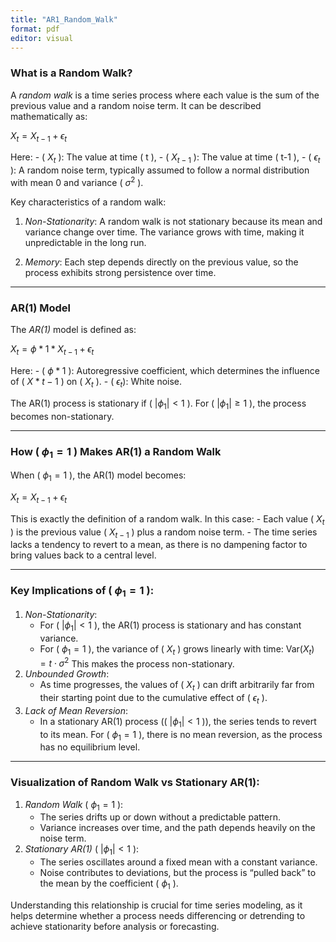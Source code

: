 ```yaml
---
title: "AR1_Random_Walk"
format: pdf
editor: visual
---
```


### What is a Random Walk?

A *random walk* is a time series process where each value is the sum of the previous value and a random noise term. It can be described mathematically as:

$X_{t} = X_{t-1} + \epsilon_t$

Here: - ( $X_t$ ): The value at time ( t ), - ( $X_{t-1}$ ): The value at time ( t-1 ), - ( $\epsilon_t$ ): A random noise term, typically assumed to follow a normal distribution with mean 0 and variance ( $\sigma^2$ ).

Key characteristics of a random walk:

1.  *Non-Stationarity*: A random walk is not stationary because its mean and variance change over time. The variance grows with time, making it unpredictable in the long run.

2.  *Memory*: Each step depends directly on the previous value, so the process exhibits strong persistence over time.

------------------------------------------------------------------------

### AR(1) Model

The *AR(1)* model is defined as:

$X_t = \phi*1*X_{t-1} + \epsilon_t$

Here: - ( $\phi*1$ ): Autoregressive coefficient, which determines the influence of ( $X*{t-1}$ ) on ( $X_t$ ). - ( $\epsilon_t$): White noise.

The AR(1) process is stationary if ( $|\phi_1| < 1$ ). For ( $|\phi_1| \geq 1$ ), the process becomes non-stationary.

------------------------------------------------------------------------

### How ( $\phi_1 = 1$ ) Makes AR(1) a Random Walk

When ( $\phi_1 = 1$ ), the AR(1) model becomes:

$X_t = X_{t-1} + \epsilon_t$

This is exactly the definition of a random walk. In this case: - Each value ( $X_t$ ) is the previous value ( $X_{t-1}$ ) plus a random noise term. - The time series lacks a tendency to revert to a mean, as there is no dampening factor to bring values back to a central level.

------------------------------------------------------------------------

### Key Implications of ( $\phi_1 = 1$ ):

1.  *Non-Stationarity*:
    -   For ( $|\phi_1| < 1$ ), the AR(1) process is stationary and has constant variance.
    -   For ( $\phi_1 = 1$ ), the variance of ( $X_t$ ) grows linearly with time: $\text{Var}(X_t) = t \cdot \sigma^2$ This makes the process non-stationary.
2.  *Unbounded Growth*:
    -   As time progresses, the values of ( $X_t$ ) can drift arbitrarily far from their starting point due to the cumulative effect of ( $\epsilon_t$ ).
3.  *Lack of Mean Reversion*:
    -   In a stationary AR(1) process (( $|\phi_1| < 1$ )), the series tends to revert to its mean. For ( $\phi_1 = 1$ ), there is no mean reversion, as the process has no equilibrium level.

------------------------------------------------------------------------

### Visualization of Random Walk vs Stationary AR(1):

1.  *Random Walk* ( $\phi_1 = 1$ ):
    -   The series drifts up or down without a predictable pattern.
    -   Variance increases over time, and the path depends heavily on the noise term.
2.  *Stationary AR(1)* ( $|\phi_1| < 1$ ):
    -   The series oscillates around a fixed mean with a constant variance.
    -   Noise contributes to deviations, but the process is "pulled back" to the mean by the coefficient ( $\phi_1$ ).

Understanding this relationship is crucial for time series modeling, as it helps determine whether a process needs differencing or detrending to achieve stationarity before analysis or forecasting.

